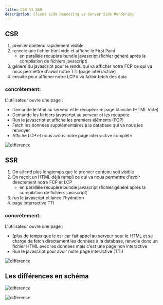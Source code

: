 ```yaml
---
title: CSR VS SSR
description: Client side Rendering vs Server Side Rendering
---
```


## CSR

1) premier contenu rapidement visible
2) renvoie une fichier html vide et affiche le First Paint
	- en parallèle récupère bundle javascript (fichier généré après la compilation de fichiers javascript)
3) génère du javascript pour le rendu qui va afficher notre FCP ce qui va nous permettre d'avoir notre TTI (page interractive)
4) ensuite pour afficher notre LCP il va falloir fetch des data

### concrètement:

L'utilisateur ouvre une page :
- Demande le html au serveur et le récupère => page blanche (HTML Vide)
- Demande les fichiers javascript au serveur et les récupère
- Run le javascript et affiche les premiers éléments (FCP)
- Fetch les données supplémentaires à la database qui va nous les renvoyer
- Affiche LCP et nous avons notre page interractive complète

![difference](/csr.webp)


## SSR

1) On attend plus longtemps que le premier contenu soit visible
2) On reçoit un HTML déjà rempli ce qui va nous permettre d'avoir directement notre FCP et LCP
	- en parallèle récupère bundle javascript (fichier généré après la compilation de fichiers javascript)
3) run le javascript et lance l'hydration
4) page interractive TTI

### concrètement:

L'utilisateur ouvre une page :
- (plus de temps que le csr car fait appel au serveur pour le HTML et se charge de fetch directement les données à la database, renvoie donc un fichier HTML avec les données mais c'est une page non interactive
- Run le javascript pour avoir notre page interactive (TTI)

![difference](/ssr.webp)

## Les différences en schéma

![difference](/csr_ssr.webp)

![difference](/csr-ssr-dessin.webp)

